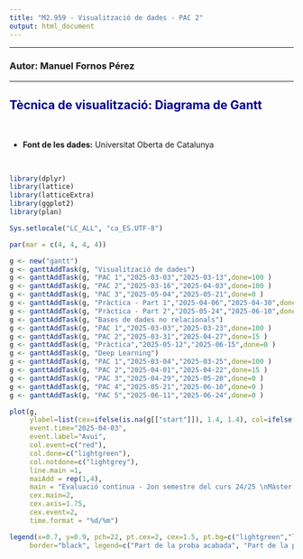 ```yaml
---
title: "M2.959 - Visualització de dades - PAC 2"
output: html_document
---
```


---

### **Autor:** Manuel Fornos Pérez

--- 

## <font color="darkblue">Tècnica de visualització: Diagrama de Gantt</font>

<br>

* **Font de les dades:** Universitat Oberta de Catalunya

<br>

```r
library(dplyr)
library(lattice)
library(latticeExtra)
library(ggplot2)
library(plan)

Sys.setlocale("LC_ALL", "ca_ES.UTF-8")

```

```r
par(mar = c(4, 4, 4, 4)) 

g <- new("gantt")
g <- ganttAddTask(g, "Visualització de dades")
g <- ganttAddTask(g, "PAC 1","2025-03-03","2025-03-13",done=100 )
g <- ganttAddTask(g, "PAC 2","2025-03-16","2025-04-03",done=100 )
g <- ganttAddTask(g, "PAC 3","2025-05-04","2025-05-21",done=0 )
g <- ganttAddTask(g, "Pràctica - Part 1","2025-04-06","2025-04-30",done=0 )
g <- ganttAddTask(g, "Pràctica - Part 2","2025-05-24","2025-06-10",done=0 )
g <- ganttAddTask(g, "Bases de dades no relacionals")
g <- ganttAddTask(g, "PAC 1","2025-03-03","2025-03-23",done=100 )
g <- ganttAddTask(g, "PAC 2","2025-03-31","2025-04-27",done=15 )
g <- ganttAddTask(g, "Pràctica","2025-05-12","2025-06-15",done=0 )
g <- ganttAddTask(g, "Deep Learning")
g <- ganttAddTask(g, "PAC 1","2025-03-04","2025-03-25",done=100 )
g <- ganttAddTask(g, "PAC 2","2025-04-01","2025-04-22",done=15 )
g <- ganttAddTask(g, "PAC 3","2025-04-29","2025-05-20",done=0 )
g <- ganttAddTask(g, "PAC 4","2025-05-21","2025-06-10",done=0 )
g <- ganttAddTask(g, "PAC 5","2025-06-11","2025-06-24",done=0 )

plot(g, 
     ylabel=list(cex=ifelse(is.na(g[["start"]]), 1.4, 1.4), col=ifelse(is.na(g[["start"]]), "darkblue", "black"),font=ifelse(is.na(g[["start"]]), 2, 1)),
     event.time="2025-04-03",
     event.label="Avui",
     col.event=c("red"),
     col.done=c("lightgreen"),
     col.notdone=c("lightgrey"),
     line.main =1,
     maiAdd = rep(1,4),
     main = "Evaluació continua - 2on semestre del curs 24/25 \nMàster en Ciència de Dades (UOC) \n",
     cex.main=2,
     cex.axis=1.75,
     cex.event=2,
     time.format = "%d/%m") 

legend(x=0.7, y=0.9, pch=22, pt.cex=2, cex=1.5, pt.bg=c("lightgreen","lightgrey"),
     border="black", legend=c("Part de la proba acabada", "Part de la proba no acabada"), bg="white", xpd=TRUE)


```

